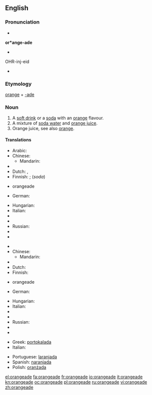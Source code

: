 ==English==

===Pronunciation===
* {{IPA|/ˈɒ.ɹɪn.ˌdʒeɪd/}}
'''or*ange-ade'''
* {{audio|en-us-orangeade.ogg|Audio (US)}}
OHR-inj-eid
* {{rhymes|eɪd}}

===Etymology===
[[orange]] + [[-ade]]

===Noun===
{{en-noun}}

# A [[soft drink]] or a [[soda]] with an [[orange]] flavour.
# A mixture of [[soda water]] and [[orange juice]].
# Orange juice, see also [[orange]].

====Translations====
{{trans-top|orange flavour soft drink}}
* Arabic: {{t|ar|شرب البرتقال|m|tr=sharaab al-burTuqaal}}
* Chinese:
** Mandarin: {{t-|cmn|橘子水|tr=júzi shuǐ|sc=Hani}}
* {{trreq|cs}}
* Dutch: {{t|nl|sinaasappellimonade}},  {{t|nl|appelsienlimonade}}
* Finnish: {{t|fi|appelsiinijuoma}}; {{t|fi|appelsiinilimonadi}} (''soda'')
* {{trreq|fr}}orangeade
* German: {{t|de|Orangeade|f}}
{{trans-mid}}
* Hungarian: {{t|hu|narancsszörp}}
* Italian: {{t+|it|aranciata|f}}
* {{trreq|ja}}
* {{trreq|pt}}
* Russian: {{t|ru|оранжад|m|tr=oranžád}}
* {{trreq|es}}
* {{trreq|sv}}
{{trans-bottom}}

{{trans-top|soda water and orange juice}}
* {{trreq|ar}}
* Chinese:
** Mandarin: {{t-|cmn|橘子水|tr=júzi shuǐ|sc=Hani}}
* {{trreq|cs}}
* Dutch: {{t|nl|appelsiensap met spa bruis|n}}
* Finnish: {{t|fi|appelsiinisooda}}
* {{trreq|fr}}orangeade
* German: {{t|de|Orangenlimonade|f}}
{{trans-mid}}
* Hungarian: {{t|hu|oranzsád}}
* Italian: {{t|it|oransoda|f}}
* {{trreq|ja}}
* {{trreq|pt}}
* Russian: {{t|ru|оранжад|m|tr=oranžád}}
* {{trreq|es}}
* {{trreq|sv}}
{{trans-bottom}}

{{checktrans-top}}
* Greek: [[portokalada]]
* Italian: {{t+|it|aranciata}}
{{trans-mid}}
* Portuguese: [[laranjada]]
* Spanish: [[naranjada]] {{f}}
* Polish: [[oranżada]] {{f}}
{{trans-bottom}}

[[el:orangeade]]
[[fa:orangeade]]
[[fr:orangeade]]
[[io:orangeade]]
[[it:orangeade]]
[[kn:orangeade]]
[[oc:orangeade]]
[[pl:orangeade]]
[[ru:orangeade]]
[[vi:orangeade]]
[[zh:orangeade]]